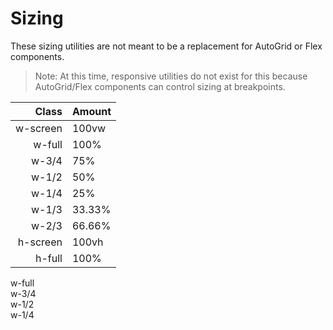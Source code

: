 # Sizing

These sizing utilities are not meant to be a replacement for AutoGrid or Flex components.

> Note: At this time, responsive utilities do not exist for this because AutoGrid/Flex components can control sizing at breakpoints.

|    Class | Amount |
| -------: | ------ |
| w-screen | 100vw  |
|   w-full | 100%   |
|    w-3/4 | 75%    |
|    w-1/2 | 50%    |
|    w-1/4 | 25%    |
|    w-1/3 | 33.33% |
|    w-2/3 | 66.66% |
| h-screen | 100vh  |
|   h-full | 100%   |

<div className="body-text sm">
    <div className="space-y-8">
        <div className="bg-blue-primary w-full p-10 text-white">w-full</div>
        <div className="bg-blue-light w-3/4 p-10 text-blue-middle">w-3/4</div>
        <div className="bg-blue-middle w-1/2 p-10 text-white">w-1/2</div>
        <div className="bg-blue-dark w-1/4 h-full p-10 text-white">w-1/4</div>
    </div>
</div>
